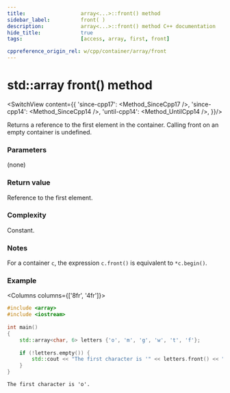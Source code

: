 ```yaml
---
title:					array<...>::front() method
sidebar_label:			front( )
description:			array<...>::front() method C++ documentation
hide_title:				true
tags:					[access, array, first, front]

cppreference_origin_rel: w/cpp/container/array/front
---
```



<!-- Terms -->

<!----------------- Codes ---------------------->

<!-- front() -->


# std::array front() method

<SwitchView content={{
	'since-cpp17': <Method_SinceCpp17 />,
	'since-cpp14': <Method_SinceCpp14 />,
	'until-cpp14': <Method_UntilCpp14 />,
}}/>

Returns a <Tooltip title={Term_ContAlias_Reference}>reference</Tooltip> to the first element in the container.
Calling front on an empty container is <Tooltip title={Term_UndefinedBehaviour}>undefined</Tooltip>.

### Parameters

(none)

### Return value

Reference to the first element.

### Complexity

Constant.

### Notes

For a container `c`, the expression `c.front()` is equivalent to `*c.begin()`.

### Example

<Columns columns={['8fr', '4fr']}>
<div>

```cpp title='Main.cpp' showLineNumbers
#include <array>
#include <iostream>
 
int main()
{
    std::array<char, 6> letters {'o', 'm', 'g', 'w', 't', 'f'};
 
    if (!letters.empty()) {
        std::cout << "The first character is '" << letters.front() << "'.\n";
    }  
}
```

</div>
<div>

```plaintext title="Possible output"
The first character is 'o'.
```

</div>
</Columns>